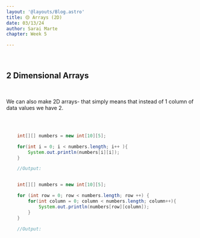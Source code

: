 ```yaml
---
layout: '@layouts/Blog.astro'
title: 🟡 Arrays (2D)
date: 03/13/24
author: Sarai Marte
chapter: Week 5

---
```



<span style="font-family: var(--primaryFont);">

&nbsp;&nbsp;&nbsp;&nbsp;

## 2 Dimensional Arrays

&nbsp;&nbsp;&nbsp;&nbsp;

We can also make 2D arrays- that simply means that instead of 1 column of data values we have 2.

&nbsp;&nbsp;&nbsp;&nbsp;

```java

    int[][] numbers = new int[10][5];

    for(int i = 0; i < numbers.length; i++ ){
        System.out.println(numbers[i][i]);
    }

    //Output: 


```

```java

    int[][] numbers = new int[10][5];

    for (int row = 0; row < numbers.length; row ++) {
        for(int column = 0; column < numbers.length; column++){
            System.out.println(numbers[row][column]);
        }
    }

    //Output: 


```
</span>